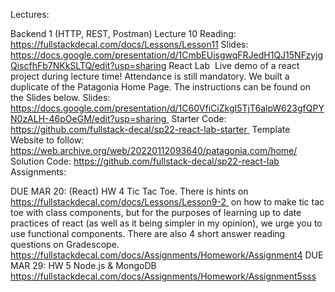 Lectures:

Backend 1 (HTTP, REST, Postman) Lecture 10
Reading: https://fullstackdecal.com/docs/Lessons/Lesson11
Slides: https://docs.google.com/presentation/d/1CmbEUisgwqFRJedH1QJ15NFzyjgQiscfhFb7NKkSLTQ/edit?usp=sharing
React Lab 
Live demo of a react project during lecture time! Attendance is still mandatory.
We built a duplicate of the Patagonia Home Page. The instructions can be found on the Slides below.
Slides: https://docs.google.com/presentation/d/1C60VfiCiZkgI5TjT6alpW623gfQPYN0zALH-46pOeGM/edit?usp=sharing 
Starter Code: https://github.com/fullstack-decal/sp22-react-lab-starter 
Template Website to follow: https://web.archive.org/web/20220112093640/patagonia.com/home/
Solution Code: https://github.com/fullstack-decal/sp22-react-lab
Assignments:

DUE MAR 20: (React) HW 4 Tic Tac Toe. There is hints on https://fullstackdecal.com/docs/Lessons/Lesson9-2  on how to make tic tac toe with class components, but for the purposes of learning up to date practices of react (as well as it being simpler in my opinion), we urge you to use functional components. There are also 4 short answer reading questions on Gradescope.
https://fullstackdecal.com/docs/Assignments/Homework/Assignment4
DUE MAR 29: HW 5 Node.js & MongoDB
https://fullstackdecal.com/docs/Assignments/Homework/Assignment5sss
